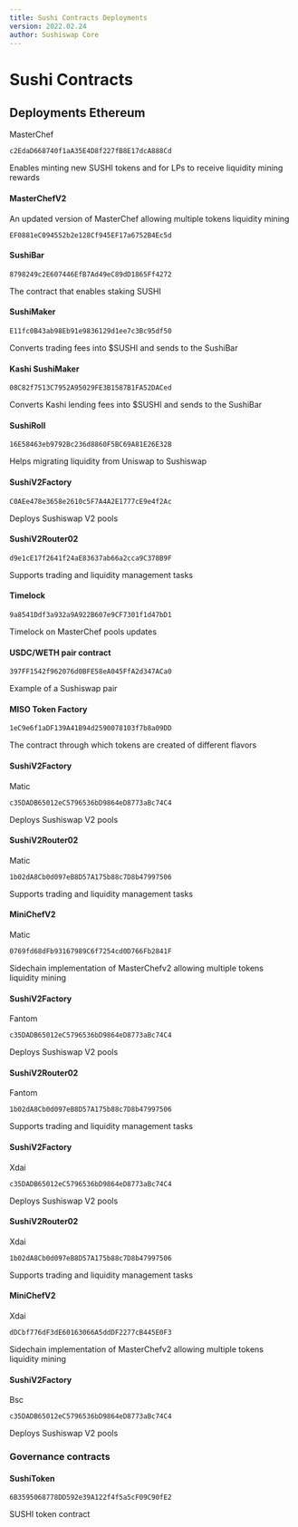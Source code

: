 ```yaml
---
title: Sushi Contracts Deployments
version: 2022.02.24
author: Sushiswap Core
---
```


# Sushi Contracts 

## Deployments Ethereum 

MasterChef
```
c2EdaD668740f1aA35E4D8f227fB8E17dcA888Cd
```
Enables minting new SUSHI tokens and for LPs to receive liquidity mining rewards

#### MasterChefV2
An updated version of MasterChef allowing multiple tokens liquidity mining
```
EF0881eC094552b2e128Cf945EF17a6752B4Ec5d
```

#### SushiBar
```
8798249c2E607446EfB7Ad49eC89dD1865Ff4272
```
The contract that enables staking SUSHI

#### SushiMaker
```
E11fc0B43ab98Eb91e9836129d1ee7c3Bc95df50
```
Converts trading fees into $SUSHI and sends to the SushiBar

#### Kashi SushiMaker
```
08C82f7513C7952A95029FE3B1587B1FA52DACed
```
Converts Kashi lending fees into $SUSHI and sends to the SushiBar

#### SushiRoll
```
16E58463eb9792Bc236d8860F5BC69A81E26E32B
```
Helps migrating liquidity from Uniswap to Sushiswap

#### SushiV2Factory
```
C0AEe478e3658e2610c5F7A4A2E1777cE9e4f2Ac
```
Deploys Sushiswap V2 pools

#### SushiV2Router02
```
d9e1cE17f2641f24aE83637ab66a2cca9C378B9F
```
Supports trading and liquidity management tasks

#### Timelock
```
9a8541Ddf3a932a9A922B607e9CF7301f1d47bD1
```
Timelock on MasterChef pools updates

#### USDC/WETH pair contract
```
397FF1542f962076d0BFE58eA045FfA2d347ACa0
```
Example of a Sushiswap pair

#### MISO Token Factory
```
1eC9e6f1aDF139A41B94d2590078103f7b8a09DD
```
The contract through which tokens are created of different flavors

#### SushiV2Factory
Matic
```
c35DADB65012eC5796536bD9864eD8773aBc74C4
```
Deploys Sushiswap V2 pools

#### SushiV2Router02
Matic
```
1b02dA8Cb0d097eB8D57A175b88c7D8b47997506
```
Supports trading and liquidity management tasks

#### MiniChefV2
Matic
```
0769fd68dFb93167989C6f7254cd0D766Fb2841F
```
Sidechain implementation of MasterChefv2 allowing multiple tokens liquidity mining

#### SushiV2Factory
Fantom
```
c35DADB65012eC5796536bD9864eD8773aBc74C4
```
Deploys Sushiswap V2 pools

#### SushiV2Router02
Fantom
```
1b02dA8Cb0d097eB8D57A175b88c7D8b47997506
```
Supports trading and liquidity management tasks

#### SushiV2Factory
Xdai
```
c35DADB65012eC5796536bD9864eD8773aBc74C4
```
Deploys Sushiswap V2 pools

#### SushiV2Router02
Xdai
```
1b02dA8Cb0d097eB8D57A175b88c7D8b47997506
```
Supports trading and liquidity management tasks

#### MiniChefV2

Xdai
```
dDCbf776dF3dE60163066A5ddDF2277cB445E0F3
```
Sidechain implementation of MasterChefv2 allowing multiple tokens liquidity mining

#### SushiV2Factory
Bsc
```
c35DADB65012eC5796536bD9864eD8773aBc74C4
```
Deploys Sushiswap V2 pools



### Governance contracts
#### SushiToken
```
6B3595068778DD592e39A122f4f5a5cF09C90fE2
```
SUSHI token contract
